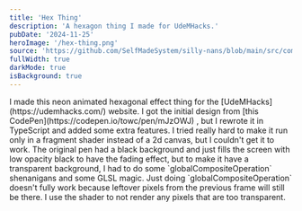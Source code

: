 ```yaml
---
title: 'Hex Thing'
description: 'A hexagon thing I made for UdeMHacks.'
pubDate: '2024-11-25'
heroImage: '/hex-thing.png'
source: 'https://github.com/SelfMadeSystem/silly-nans/blob/main/src/components/useHexThing.ts'
fullWidth: true
darkMode: true
isBackground: true
---
```



<div class="mr-auto w-fit max-w-lg rounded-xl p-4 pl-8 text-white backdrop-blur-sm">
  I made this neon animated hexagonal effect thing for the [UdeMHacks](https://udemhacks.com/) website. I got the
  initial design from [this CodePen](https://codepen.io/towc/pen/mJzOWJ) , but I rewrote it in TypeScript and added some
  extra features. I tried really hard to make it run only in a fragment shader instead of a 2d canvas, but I couldn't
  get it to work. The original pen had a black background and just fills the screen with low opacity black to have the
  fading effect, but to make it have a transparent background, I had to do some `globalCompositeOperation` shenanigans
  and some GLSL magic. Just doing `globalCompositeOperation` doesn't fully work because leftover pixels from the
  previous frame will still be there. I use the shader to not render any pixels that are too transparent.
</div>

<div class="bg-dots absolute inset-0 -z-10 bg-slate-900">
  <HexThing cx="0.6" cy="0.5" client:load />
</div>
